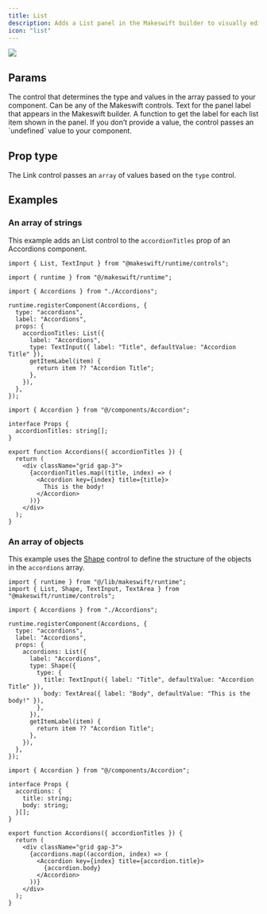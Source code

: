 ```yaml
---
title: List
description: Adds a List panel in the Makeswift builder to visually edit an `array` of items.
icon: "list"
---
```



<Frame type="glass" caption="">
  <img src="/images/list-panel.png" />
</Frame>

## Params

<ParamField query="type" type="Control" required>
  The control that determines the type and values in the array passed to your
  component. Can be any of the Makeswift controls.
</ParamField>

<ParamField query="label" type="string" default="List">
  Text for the panel label that appears in the Makeswift builder.
</ParamField>

<DescriptionParam />

<ParamField query="getItemLabel" type="(item: T) => string">
  A function to get the label for each list item shown in the panel. If you
  don’t provide a value, the control passes an `undefined` value to your
  component.
</ParamField>

## Prop type

The Link control passes an `array` of values based on the `type` control.

## Examples

### An array of strings

This example adds an List control to the `accordionTitles` prop of an Accordions component.

<CodeGroup>

```tsx Accordions.makeswift.ts
import { List, TextInput } from "@makeswift/runtime/controls";

import { runtime } from "@/makeswift/runtime";

import { Accordions } from "./Accordions";

runtime.registerComponent(Accordions, {
  type: "accordions",
  label: "Accordions",
  props: {
    accordionTitles: List({
      label: "Accordions",
      type: TextInput({ label: "Title", defaultValue: "Accordion Title" }),
      getItemLabel(item) {
        return item ?? "Accordion Title";
      },
    }),
  },
});
```

```tsx Accordions.tsx
import { Accordion } from "@/components/Accordion";

interface Props {
  accordionTitles: string[];
}

export function Accordions({ accordionTitles }) {
  return (
    <div className="grid gap-3">
      {accordionTitles.map((title, index) => (
        <Accordion key={index} title={title}>
          This is the body!
        </Accordion>
      ))}
    </div>
  );
}
```

</CodeGroup>

### An array of objects

This example uses the [Shape](/developer/reference/controls/shape) control to define the structure of the objects in the `accordions` array.

<CodeGroup>

```tsx Accordions.makeswift.ts
import { runtime } from "@/lib/makeswift/runtime";
import { List, Shape, TextInput, TextArea } from "@makeswift/runtime/controls";

import { Accordions } from "./Accordions";

runtime.registerComponent(Accordions, {
  type: "accordions",
  label: "Accordions",
  props: {
    accordions: List({
      label: "Accordions",
      type: Shape({
        type: {
          title: TextInput({ label: "Title", defaultValue: "Accordion Title" }),
          body: TextArea({ label: "Body", defaultValue: "This is the body!" }),
        },
      }),
      getItemLabel(item) {
        return item ?? "Accordion Title";
      },
    }),
  },
});
```

```tsx Accordions.tsx
import { Accordion } from "@/components/Accordion";

interface Props {
  accordions: {
    title: string;
    body: string;
  }[];
}

export function Accordions({ accordionTitles }) {
  return (
    <div className="grid gap-3">
      {accordions.map((accordion, index) => (
        <Accordion key={index} title={accordion.title}>
          {accordion.body}
        </Accordion>
      ))}
    </div>
  );
}
```

</CodeGroup>


<NamingConventions />
